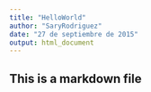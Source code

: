 ```yaml
---
title: "HelloWorld"
author: "SaryRodriguez"
date: "27 de septiembre de 2015"
output: html_document
---
```


## This is a markdown file